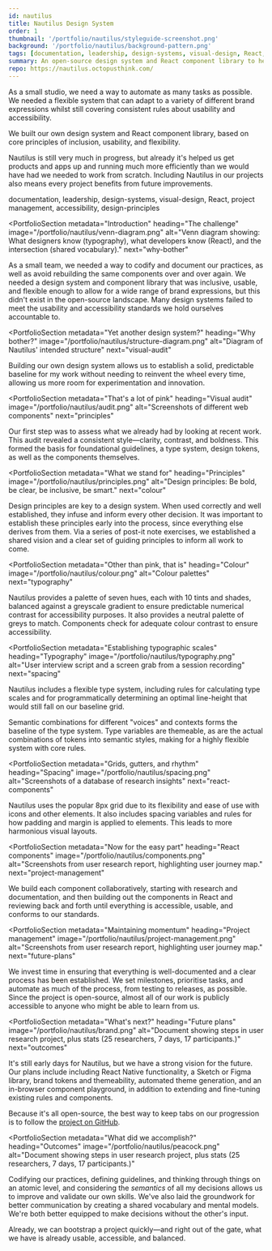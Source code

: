 ```yaml
---
id: nautilus
title: Nautilus Design System
order: 1
thumbnail: '/portfolio/nautilus/styleguide-screenshot.png'
background: '/portfolio/nautilus/background-pattern.png'
tags: [documentation, leadership, design-systems, visual-design, React, project management, accessibility, design-principles]
summary: An open-source design system and React component library to help designers and developers build better digital products together. Designed for inclusivity, usability, and flexibility.
repo: https://nautilus.octopusthink.com/
---
```


<PortfolioSummary next="the-challenge">

<div>
  <IconHeading problem />

  As a small studio, we need a way to automate as many tasks as possible. We needed a flexible system that can adapt to a variety of different brand expressions whilst still covering consistent rules about usability and accessibility.
</div>

<div>
  <IconHeading solution />

  We built our own design system and React component library, based on core principles of inclusion, usability, and flexibility.
</div>

<div>
  <IconHeading result />

  Nautilus is still very much in progress, but already it's helped us get products and apps up and running much more efficiently than we would have had we needed to work from scratch. Including Nautilus in our projects also means every project benefits from future improvements.
</div>

<div>
  <IconHeading role />

  documentation, leadership, design-systems, visual-design, React, project management, accessibility, design-principles
  </div>
</PortfolioSummary>

<ImagePanel dark alt="A mockup showing screenshots of the design system documentation site on a desktop, tablet, and phone." image="/portfolio/nautilus/device-mockup-pdf.png" />

<PortfolioSection
  metadata="Introduction"
  heading="The challenge"
  image="/portfolio/nautilus/venn-diagram.png"
  alt="Venn diagram showing: What designers know (typography), what developers know (React), and the intersection (shared vocabulary)."
  next="why-bother"
  >

  As a small team, we needed a way to codify and document our practices, as well as avoid rebuilding the same components over and over again. We needed a design system and component library that was inclusive, usable, and flexible enough to allow for a wide range of brand expressions, but this didn't exist in the open-source landscape. Many design systems failed to meet the usability and accessibility standards we hold ourselves accountable to.
</PortfolioSection>

<PortfolioSection
  metadata="Yet another design system?"
  heading="Why bother?"
  image="/portfolio/nautilus/structure-diagram.png"
  alt="Diagram of Nautilus' intended structure"
  next="visual-audit"
  >

  Building our own design system allows us to establish a solid, predictable baseline for my work without needing to reinvent the wheel every time, allowing us more room for experimentation and innovation.
</PortfolioSection>

<PortfolioSection
  metadata="That's a lot of pink"
  heading="Visual audit"
  image="/portfolio/nautilus/audit.png"
  alt="Screenshots of different web components"
  next="principles"
  >

  Our first step was to assess what we already had by looking at recent work. This audit revealed a consistent style—clarity, contrast, and boldness. This formed the basis for foundational guidelines, a type system, design tokens, as well as the components themselves.
</PortfolioSection>

<PortfolioSection
  metadata="What we stand for"
  heading="Principles"
  image="/portfolio/nautilus/principles.png"
  alt="Design principles: Be bold, be clear, be inclusive, be smart."
  next="colour"
  >

  Design principles are key to a design system. When used correctly and well established, they infuse and inform every other decision. It was important to establish these principles early into the process, since everything else derives from them. Via a series of post-it note exercises, we established a shared vision and a clear set of guiding principles to inform all work to come.
</PortfolioSection>

<PortfolioSection
  metadata="Other than pink, that is"
  heading="Colour"
  image="/portfolio/nautilus/colour.png"
  alt="Colour palettes"
  next="typography"
  >

  Nautilus provides a palette of seven hues, each with 10 tints and shades, balanced against a greyscale gradient to ensure predictable numerical contrast for accessibility purposes. It also provides a neutral palette of greys to match. Components check for adequate colour contrast to ensure accessibility.
</PortfolioSection>

<PortfolioSection
  metadata="Establishing typographic scales"
  heading="Typography"
  image="/portfolio/nautilus/typography.png"
  alt="User interview script and a screen grab from a session recording"
  next="spacing"
  >

  Nautilus includes a flexible type system, including rules for calculating type scales and for programmatically determining an optimal line-height that would still fall on our baseline grid.

  Semantic combinations for different "voices" and contexts forms the baseline of the type system. Type variables are themeable, as are the actual combinations of tokens into semantic styles, making for a highly flexible system with core rules.

</PortfolioSection>

<PortfolioSection
  metadata="Grids, gutters, and rhythm"
  heading="Spacing"
  image="/portfolio/nautilus/spacing.png"
  alt="Screenshots of a database of research insights"
  next="react-components"
  >

  Nautilus uses the popular 8px grid due to its flexibility and ease of use with icons and other elements. It also includes spacing variables and rules for how padding and margin is applied to elements. This leads to more harmonious visual layouts.

</PortfolioSection>

<PortfolioSection
  metadata="Now for the easy part"
  heading="React components"
  image="/portfolio/nautilus/components.png"
  alt="Screenshots from user research report, highlighting user journey map."
  next="project-management"
  >

  We build each component collaboratively, starting with research and documentation, and then building out the components in React and reviewing back and forth until everything is accessible, usable, and conforms to our standards.
</PortfolioSection>

<PortfolioSection
  metadata="Maintaining momentum"
  heading="Project management"
  image="/portfolio/nautilus/project-management.png"
  alt="Screenshots from user research report, highlighting user journey map."
  next="future-plans"
  >

  We invest time in ensuring that everything is well-documented and a clear process has been established. We set milestones, prioritise tasks, and automate as much of the process, from testing to releases, as possible. Since the project is open-source, almost all of our work is publicly accessible to anyone who might be able to learn from us.
</PortfolioSection>

<PortfolioSection
  metadata="What's next?"
  heading="Future plans"
  image="/portfolio/nautilus/brand.png"
  alt="Document showing steps in user research project, plus stats (25 researchers, 7 days, 17 participants.)"
  next="outcomes"
  >

  It's still early days for Nautilus, but we have a strong vision for the future. Our plans include including React Native functionality, a Sketch or Figma library, brand tokens and themeability, automated theme generation, and an in-browser component playground, in addition to extending and fine-tuning existing rules and components.

  Because it's all open-source, the best way to keep tabs on our progression is to follow the [project on GitHub](https://github.com/octopusthink/nautilus).

</PortfolioSection>

<PortfolioSection
  metadata="What did we accomplish?"
  heading="Outcomes"
  image="/portfolio/nautilus/peacock.png"
  alt="Document showing steps in user research project, plus stats (25 researchers, 7 days, 17 participants.)"
  >

  Codifying our practices, defining guidelines, and thinking through things on an atomic level, and considering the *semantics* of all my decisions allows us to improve and validate our own skills. We've also laid the groundwork for better communication by creating a shared vocabulary and mental models. We're both better equipped to make decisions without the other's input.

  Already, we can bootstrap a project quickly—and right out of the gate, what we have is already usable, accessible, and balanced.
</PortfolioSection>

